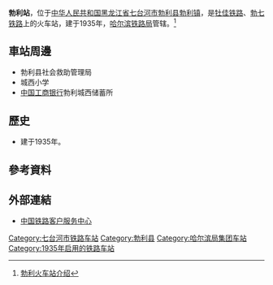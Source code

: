 {{Expand|time=2016-07-12T14:00:38+00:00}}
{{Infobox China railway station
|车站名称 =勃利站
|图片 = 
|图片介绍 = 
|车站拼音 = Boli
|英文名称 = Boli Railway Station
|车站代码 = 61337
|电报码 = BLB
|拼音码 = BLI
|车站位置 = [[黑龙江省|黑龙江省]][[七台河市|七台河市]][[勃利县|勃利县]][[勃利镇|勃利镇]]
|坐标 = 
|归属 = [[哈尔滨铁路局|哈尔滨铁路局]]
|线路 = [[牡佳铁路|牡佳铁路]]、[[勃七铁路|勃七铁路]]
|车站等级 = [[二等站_(中铁)|二等站]]
|月台数目 = 
|股道数目 = 
}}
'''勃利站'''，位于[[中华人民共和国|中华人民共和国]][[黑龙江省|黑龙江省]][[七台河市|七台河市]][[勃利县|勃利县]][[勃利镇|勃利镇]]，是[[牡佳铁路|牡佳铁路]]、[[勃七铁路|勃七铁路]]上的火车站，建于1935年，[[哈尔滨铁路局|哈尔滨铁路局]]管辖。<ref>[http://search.huochepiao.com/huochezhan/jieshao/2832.htm 勃利火车站介绍]</ref>
==車站周邊==
* 勃利县社会救助管理局
* 城西小学
* [[中国工商银行|中国工商银行]]勃利城西储蓄所

==歷史==
* 建于1935年。
==參考資料==
{{reflist}}
==外部連結==
* [http://www.12306.cn/mormhweb/ 中国铁路客户服务中心]{{Wayback|url=http://www.12306.cn/mormhweb/ |date=20180205163941 }}
{{China-rail-stub}}
{{图佳铁路}}
{{勃七铁路}}
[[Category:七台河市铁路车站|Category:七台河市铁路车站]]
[[Category:勃利县|Category:勃利县]]
[[Category:哈尔滨局集团车站|Category:哈尔滨局集团车站]]
[[Category:1935年启用的铁路车站|Category:1935年启用的铁路车站]]